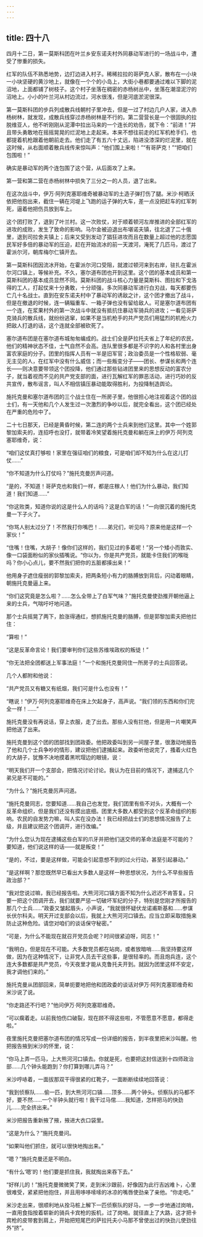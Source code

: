 ```yaml
---
---
---
```

title: 四十八
---




四月十二日，第一莫斯科团在叶兰乡安东诺夫村外同暴动军进行的一场战斗中，遭受了惨重的损失。

红军的队伍不熟悉地势，边打边进入村子。稀稀拉拉的哥萨克人家，散布在一小块一小块坚硬的黄沙地上，就像在一个个的小岛上，大街小巷都要通过难以下脚的泥沼地，上面都铺了树枝子。这个村子坐落在稠密的赤杨树丛中，坐落在潮湿泥泞的沼地上。小小的叶兰河从村边流过，河水很浅，但是河底淤泥很深。

第一莫斯科团的步兵列成散兵线朝村子里冲去，但是一过了村边几户人家，进入赤杨树林，就发现，成散兵线穿过赤杨树林是不行的。第二营营长是一个很固执的拉脱维亚人，他不听刚刚从泥潭中拉出马来的一个连长的劝告，就下令：“前进！”并且带头勇敢地在摇摇晃晃的烂泥地上走起来。本来不想往前走的红军机枪手们，也都提着机枪跟着他朝前走去。他们走了有五六十丈远，陷进没漆深的烂泥里，就在这时候，从右面顺着散兵线传来惊叫声：“他们围上来啦！”“有哥萨克！”“把咱们包围啦！”

确实是暴动军的两个连包围了这个营，从后面攻了上来。

第一营和第二营在赤杨树林中损失了三分之一的人员，退了出来。

在这次战斗中，伊万·阿列克塞耶维奇被暴动军的土造子弹打伤了腿。米沙·柯晒沃依把他抱出来，截住一辆在河堤上飞跑的运子弹的大车，差一点没把赶车的红军刺死，逼着他把伤员放到车上。

这个团打败了，退到了叶兰村。这一次败仗，对于顺着顿河左岸推进的全部红军的进攻的成败，发生了致命的影响。马尔金被迫退出布堪诺夫镇，往北退了二十俄里，退到司拉舍夫镇上；后来又受到发动了猖狂进攻而且在数量上超过他的志愿国民军好多倍的暴动军的压迫，赶在开始流冰的前一天渡河，淹死了几匹马，渡过了霍派尔河，朝库梅尔仁镇开去。

第一莫斯科团因流冰开始，在霍派尔河口受阻，就渡过顿河来到右岸，驻扎在霍派尔河口镇上，等候补充。不久，塞尔道布团也开到这里。这个团的基本成员和第一莫斯科团的基本成员显然不同。莫斯科团的战斗核心力量是莫斯科、图拉和下戈洛得的工人，打起仗来十分勇敢，十分顽强，多次同暴动军进行白刃战，每天都要伤亡几十名战士。直到在安东诺夫村中了暴动军的诱敌之计，这个团才撤出了战斗，但是在撤退的时候，连一辆辎重车、一箱子弹也没有留给敌人。可是塞尔道布团有一个连，在浆果村外的第一次战斗中就没有抵抗住暴动军骑兵的进攻；一看见哥萨克骑兵的散兵线，就纷纷逃窜，如果不是当机枪手的共产党员们用猛烈的机枪火力把敌人打退的话，这个连就全部被砍死了。

塞尔道布团是在塞尔道布城匆匆编成的。战士们全是萨拉托夫省上了年纪的农民，他们的精神状态不佳，士气自然不会高。连队里很多都是不识字的人和各村里出身富农家庭的分子。团里的指挥人员有一半是旧军官；政治委员是一个性格软弱、毫无主见的人，在红军中没有什么威信；而一些叛变分子——团长、参谋长和两个连长——则决意要带领这个团投降，他们通过那些钻进团里来的思想反动的富农分子，就当着视而不见的共产党支部的面，进行瓦解红军的罪恶活动，进行巧妙的反共宣传，散布谣言，叫人不相信镇压暴动能取得胜利，为投降制造舆论。

施托克曼和塞尔道布团的三个战士住在一所房子里，他很担心地注视着这个团的战士们，有一天他和几个人发生过一次激烈的争吵以后，就完全看出，这个团已经处在严重的危险中了。

二十七日那天，已经是黄昏时候，第二连的两个士兵来到他们这里。其中一个姓郭黎加索夫的，连招呼也没打，就带着冷笑望着施托克曼和躺在床上的伊万·阿列克塞耶维奇，说：

“咱们这仗真打够啦！家里在强征咱们的粮食，可是咱们却不知为什么在这儿打仗……”

“你不知道为什么打仗吗？”施托克曼厉声问道。

“是的，不知道！哥萨克也和我们一样，都是庄稼人！他们为什么暴动，我们知道！我们知道……”

“你这败类，知道你说的这是什么人的话吗？这是白军的话！”一向很沉着的施托克曼一下子火了。

“你骂人别太过分了！不然我打你嘴巴！……弟兄们，听见吗？原来他是这样一个家伙！”

“住嘴！住嘴，大胡子！像你们这样的，我们见过的多着呢！”另一个矮小而敦实、像一口袋面粉似的家伙插嘴说。“你以为，你是共产党员，就能卡住我们的喉咙吗？你小心点儿，要不然我们把你的五脏都揍出来！”

他用身子遮住瘦弱的郭黎加索夫，把两条短小有力的胳膊放到背后，闪动着眼睛，朝施托克曼逼上来。

“你们这究竟是怎么啦？……怎么全带上了白军气味？”施托克曼使劲推开朝他逼上来的士兵，气喘吁吁地问道。

那个士兵摇晃了两下，脸涨得通红，想抓施托克曼的胳膊，但是郭黎加索夫把他拦住：

“算啦！”

“这是反革命言论！我们要审判你们这些苏维埃政权的叛徒！”

“你无法把全团都送上军事法庭！”一个和施托克曼同住一所房子的士兵回答说。

几个人都附和他说：

“共产党员又有糖又有纸烟，我们可是什么也没有！”

“瞎说！”伊万·阿列克塞耶维奇在床上欠起身子，高声说。“我们领的东西和你们完全一样！……”

施托克曼没有再说话，穿上衣服，走了出去。那些人没有拦他，但是用一片嘲笑声把他送了出来。

施托克曼到这个团的团部找到团政委。他把政委叫到另一间屋子里，很激动地报告了他和几个士兵争吵的情形，建议把他们逮捕起来。政委听他说完了，搔着火红色的大胡子，犹豫不决地摸着黑玳瑁边的眼镜，说：

“明天我们开一个支部会，把情况讨论讨论。我认为在目前的情况下，逮捕这几个弟兄是不可能的。”

“为什么？”施托克曼厉声问道。

“施托克曼同志，您要知道……我自己也发觉，我们团里有些不对头，大概有一个反革命组织，但是我们还没有摸出底细。团里大多数人都受到这个反革命组织的影响。农民的自发势力嘛，叫人实在没办法！我已经把战士们的思想情况报告了上级，并且建议把这个团调开，进行改编。”

“为什么您认为现在逮捕这些白军的爪牙并把他们送交师的革命法庭是不可能的？要知道，他们说这样的话——就是叛变！”

“是的，不过，要是这样做，可能会引起意想不到的过火行动，甚至引起暴动。”

“是这样啊？那您既然早已看出大多数人是这样一种思想状况，为什么不早些报告政治部？”

“我对您说过嘛，我已经报告啦。大熊河河口镇方面不知为什么迟迟不肯答复。只要一把这个团调开去，我们就要严惩一切破坏军纪的分子，特别是您刚才所报告的那几个士兵……”政委又皱起眉头，小声说，“我就很怀疑伏龙诺甫斯基和……参谋长伏尔科夫。明天开过支部会以后，我就上大熊河河口镇去。应当立即采取措施来防止这种危险。请您对咱们的谈话保守秘密。”

“可是，为什么不能现在就召开党员会呢？时间很紧迫呀，同志！”

“我明白，但是现在不可能。大多数党员都在站岗，或者放暗哨……我坚持要这样做，因为在这种情况下，让非党人员去干这些事，是很轻率的。而且炮兵连，这个连大多数都是共产党员，今天夜里才能从克鲁托夫开到。就因为团里这样不安定，我才调他们来的。”

施托克曼从团部回来，简单扼要地把他和团政委的谈话对伊万·阿列克塞耶维奇和米沙说了说。

“你走路还不行吧？”他问伊万·阿列克塞耶维奇。

“可以瘸着走。以前我怕伤口破裂，现在顾不得这些啦，不管愿意不愿意，都得走啦。”

夜里施托克曼把塞尔道布团的情况写成一份详细的报告，到半夜里把米沙叫醒。他把报告掖到米沙的怀里，说：

“你马上弄一匹马，上大熊河河口镇去。你就是死，也要把这封信送到十四师政治部……几个钟头能跑到？你打算到哪儿弄马？”

米沙哼哧着，一面拔那双干得很紧的红靴子，一面断断续续地回答说：

“我到侦察队……偷一匹，到大熊河河口镇……顶多……两个钟头。侦察队的马都不好，要不然……一个半钟头就行啦！我干过马倌……我知道，怎样把马的快劲儿……完全挤出来。”

米沙把报告重新掖了掖，掖进大衣口袋里。

“这是为什么？”施托克曼问。

“如果叫他们抓住，就可以很快地掏出来。”

“嗯？”施托克曼还是不明白。

“有什么‘嗯’的！他们要是抓住我，我就掏出来吞下去。”

“好样儿的！”施托克曼微微笑了笑，走到米沙跟前，好像因为此行吉凶难卜，心里很难受，紧紧把他抱住，并且用哆哆嗦嗦的冰凉的嘴唇使劲亲了亲他。“你走吧。”

米沙走出来，很顺利地从拴马桩上解下一匹侦察队的好马，一步一步地通过岗哨，一直用食指按着崭新的骑兵卡宾枪的扳机，过了岗哨。就径直上了大路，这才把卡宾枪的皮带套到肩上，开始把短尾巴的萨拉托夫小马那不曾使出过的快劲儿使劲往外“挤”。
